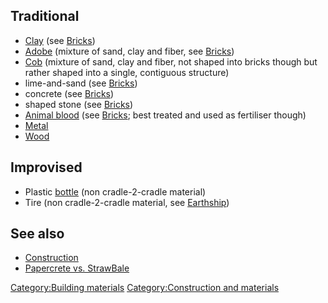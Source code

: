==Traditional==
* [[Clay]] (see [[Bricks]])
* [[Adobe]] (mixture of sand, clay and fiber, see [[Bricks]])
* [[Cob]] (mixture of sand, clay and fiber, not shaped into bricks though but rather shaped into a single, contiguous structure)
* lime-and-sand (see [[Bricks]])
* concrete (see [[Bricks]])
* shaped stone (see [[Bricks]])
* [[Blood|Animal blood]] (see [[Bricks]]; best treated and used as fertiliser though)
* [[Metal]]
* [[Wood]]

==Improvised==
* Plastic [[bottle]] (non cradle-2-cradle material)
* Tire (non cradle-2-cradle material, see [[Earthship]])

==See also==
* [[Construction]]
* [[Papercrete vs. StrawBale]]

[[Category:Building materials]]
[[Category:Construction and materials]]